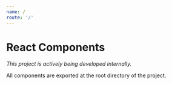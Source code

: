 ```yaml
---
name: /
route: '/'
---
```



<Logo />

# React Components

_This project is actively being developed internally._

All components are exported at the root directory of the project.